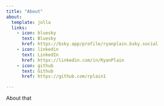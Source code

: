 ```yaml
---
title: "About"
about:
  template: jolla
  links:
    - icon: bluesky
      text: Bluesky
      href: https://bsky.app/profile/ryanplain.bsky.social
    - icon: linkedin
      text: LinkedIn
      href: https://linkedin.com/in/RyanPlain
    - icon: github
      text: Github
      href: https://github.com/rplain1

---
```


About that
